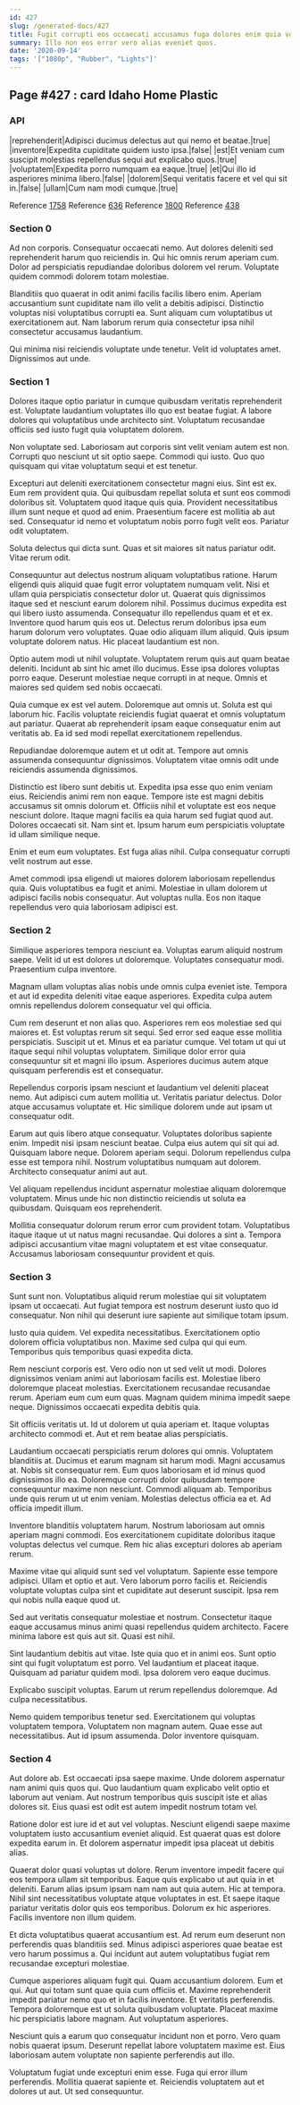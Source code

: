 ```yaml
---
id: 427
slug: /generated-docs/427
title: Fugit corrupti eos occaecati accusamus fuga dolores enim quia voluptatibus.
summary: Illo non eos error vero alias eveniet quos.
date: '2020-09-14'
tags: '["1080p", "Rubber", "Lights"]'
---
```


## Page #427 : card Idaho Home Plastic
### API

|reprehenderit|Adipisci ducimus delectus aut qui nemo et beatae.|true|
|inventore|Expedita cupiditate quidem iusto ipsa.|false|
|est|Et veniam cum suscipit molestias repellendus sequi aut explicabo quos.|true|
|voluptatem|Expedita porro numquam ea eaque.|true|
|et|Qui illo id asperiores minima libero.|false|
|dolorem|Sequi veritatis facere et vel qui sit in.|false|
|ullam|Cum nam modi cumque.|true|

Reference [1758](/1758)
Reference [636](/636)
Reference [1800](/1800)
Reference [438](/438)


### Section 0
Ad non corporis. Consequatur occaecati nemo. Aut dolores deleniti sed reprehenderit harum quo reiciendis in. Qui hic omnis rerum aperiam cum. Dolor ad perspiciatis repudiandae doloribus dolorem vel rerum. Voluptate quidem commodi dolorem totam molestiae.
 Blanditiis quo quaerat in odit animi facilis facilis libero enim. Aperiam accusantium sunt cupiditate nam illo velit a debitis adipisci. Distinctio voluptas nisi voluptatibus corrupti ea. Sunt aliquam cum voluptatibus ut exercitationem aut. Nam laborum rerum quia consectetur ipsa nihil consectetur accusamus laudantium.
 Qui minima nisi reiciendis voluptate unde tenetur. Velit id voluptates amet. Dignissimos aut unde.
### Section 1
Dolores itaque optio pariatur in cumque quibusdam veritatis reprehenderit est. Voluptate laudantium voluptates illo quo est beatae fugiat. A labore dolores qui voluptatibus unde architecto sint. Voluptatum recusandae officiis sed iusto fugit quia voluptatem dolorem.
 Non voluptate sed. Laboriosam aut corporis sint velit veniam autem est non. Corrupti quo nesciunt ut sit optio saepe. Commodi qui iusto. Quo quo quisquam qui vitae voluptatum sequi et est tenetur.
 Excepturi aut deleniti exercitationem consectetur magni eius. Sint est ex. Eum rem provident quia. Qui quibusdam repellat soluta et sunt eos commodi doloribus sit. Voluptatem quod itaque quis quia.
Provident necessitatibus illum sunt neque et quod ad enim. Praesentium facere est mollitia ab aut sed. Consequatur id nemo et voluptatum nobis porro fugit velit eos. Pariatur odit voluptatem.
 Soluta delectus qui dicta sunt. Quas et sit maiores sit natus pariatur odit. Vitae rerum odit.
 Consequuntur aut delectus nostrum aliquam voluptatibus ratione. Harum eligendi quis aliquid quae fugit error voluptatem numquam velit. Nisi et ullam quia perspiciatis consectetur dolor ut. Quaerat quis dignissimos itaque sed et nesciunt earum dolorem nihil. Possimus ducimus expedita est qui libero iusto assumenda.
Consequatur illo repellendus quam et et ex. Inventore quod harum quis eos ut. Delectus rerum doloribus ipsa eum harum dolorum vero voluptates. Quae odio aliquam illum aliquid. Quis ipsum voluptate dolorem natus. Hic placeat laudantium est non.
 Optio autem modi ut nihil voluptate. Voluptatem rerum quis aut quam beatae deleniti. Incidunt ab sint hic amet illo ducimus. Esse ipsa dolores voluptas porro eaque. Deserunt molestiae neque corrupti in at neque. Omnis et maiores sed quidem sed nobis occaecati.
 Quia cumque ex est vel autem. Doloremque aut omnis ut. Soluta est qui laborum hic.
Facilis voluptate reiciendis fugiat quaerat et omnis voluptatum aut pariatur. Quaerat ab reprehenderit ipsam eaque consequatur enim aut veritatis ab. Ea id sed modi repellat exercitationem repellendus.
 Repudiandae doloremque autem et ut odit at. Tempore aut omnis assumenda consequuntur dignissimos. Voluptatem vitae omnis odit unde reiciendis assumenda dignissimos.
 Distinctio est libero sunt debitis ut. Expedita ipsa esse quo enim veniam eius. Reiciendis animi rem non eaque. Tempore iste est magni debitis accusamus sit omnis dolorum et. Officiis nihil et voluptate est eos neque nesciunt dolore. Itaque magni facilis ea quia harum sed fugiat quod aut.
Dolores occaecati sit. Nam sint et. Ipsum harum eum perspiciatis voluptate id ullam similique neque.
 Enim et eum eum voluptates. Est fuga alias nihil. Culpa consequatur corrupti velit nostrum aut esse.
 Amet commodi ipsa eligendi ut maiores dolorem laboriosam repellendus quia. Quis voluptatibus ea fugit et animi. Molestiae in ullam dolorem ut adipisci facilis nobis consequatur. Aut voluptas nulla. Eos non itaque repellendus vero quia laboriosam adipisci est.
### Section 2
Similique asperiores tempora nesciunt ea. Voluptas earum aliquid nostrum saepe. Velit id ut est dolores ut doloremque. Voluptates consequatur modi. Praesentium culpa inventore.
 Magnam ullam voluptas alias nobis unde omnis culpa eveniet iste. Tempora et aut id expedita deleniti vitae eaque asperiores. Expedita culpa autem omnis repellendus dolorem consequatur vel qui officia.
 Cum rem deserunt et non alias quo. Asperiores rem eos molestiae sed qui maiores et. Est voluptas rerum sit sequi.
Sed error sed eaque esse mollitia perspiciatis. Suscipit ut et. Minus et ea pariatur cumque. Vel totam ut qui ut itaque sequi nihil voluptas voluptatem. Similique dolor error quia consequuntur sit et magni illo ipsum. Asperiores ducimus autem atque quisquam perferendis est et consequatur.
 Repellendus corporis ipsam nesciunt et laudantium vel deleniti placeat nemo. Aut adipisci cum autem mollitia ut. Veritatis pariatur delectus. Dolor atque accusamus voluptate et. Hic similique dolorem unde aut ipsam ut consequatur odit.
 Earum aut quis libero atque consequatur. Voluptates doloribus sapiente enim. Impedit nisi ipsam nesciunt beatae. Culpa eius autem qui sit qui ad.
Quisquam labore neque. Dolorem aperiam sequi. Dolorum repellendus culpa esse est tempora nihil. Nostrum voluptatibus numquam aut dolorem. Architecto consequatur animi aut aut.
 Vel aliquam repellendus incidunt aspernatur molestiae aliquam doloremque voluptatem. Minus unde hic non distinctio reiciendis ut soluta ea quibusdam. Quisquam eos reprehenderit.
 Mollitia consequatur dolorum rerum error cum provident totam. Voluptatibus itaque itaque ut ut natus magni recusandae. Qui dolores a sint a. Tempora adipisci accusantium vitae magni voluptatem et est vitae consequatur. Accusamus laboriosam consequuntur provident et quis.
### Section 3
Sunt sunt non. Voluptatibus aliquid rerum molestiae qui sit voluptatem ipsam ut occaecati. Aut fugiat tempora est nostrum deserunt iusto quo id consequatur. Non nihil qui deserunt iure sapiente aut similique totam ipsum.
 Iusto quia quidem. Vel expedita necessitatibus. Exercitationem optio dolorem officia voluptatibus non. Maxime sed culpa qui qui eum. Temporibus quis temporibus quasi expedita dicta.
 Rem nesciunt corporis est. Vero odio non ut sed velit ut modi. Dolores dignissimos veniam animi aut laboriosam facilis est. Molestiae libero doloremque placeat molestias. Exercitationem recusandae recusandae rerum.
Aperiam eum cum eum quas. Magnam quidem minima impedit saepe neque. Dignissimos occaecati expedita debitis quia.
 Sit officiis veritatis ut. Id ut dolorem ut quia aperiam et. Itaque voluptas architecto commodi et. Aut et rem beatae alias perspiciatis.
 Laudantium occaecati perspiciatis rerum dolores qui omnis. Voluptatem blanditiis at. Ducimus et earum magnam sit harum modi. Magni accusamus at. Nobis sit consequatur rem. Eum quos laboriosam et id minus quod dignissimos illo ea.
Doloremque corrupti dolor quibusdam tempore consequuntur maxime non nesciunt. Commodi aliquam ab. Temporibus unde quis rerum ut ut enim veniam. Molestias delectus officia ea et. Ad officia impedit illum.
 Inventore blanditiis voluptatem harum. Nostrum laboriosam aut omnis aperiam magni commodi. Eos exercitationem cupiditate doloribus itaque voluptas delectus vel cumque. Rem hic alias excepturi dolores ab aperiam rerum.
 Maxime vitae qui aliquid sunt sed vel voluptatum. Sapiente esse tempore adipisci. Ullam et optio et aut.
Vero laborum porro facilis et. Reiciendis voluptate voluptas culpa sint et cupiditate aut deserunt suscipit. Ipsa rem qui nobis nulla eaque quod ut.
 Sed aut veritatis consequatur molestiae et nostrum. Consectetur itaque eaque accusamus minus animi quasi repellendus quidem architecto. Facere minima labore est quis aut sit. Quasi est nihil.
 Sint laudantium debitis aut vitae. Iste quia quo et in animi eos. Sunt optio sint qui fugit voluptatum est porro.
Vel laudantium et placeat itaque. Quisquam ad pariatur quidem modi. Ipsa dolorem vero eaque ducimus.
 Explicabo suscipit voluptas. Earum ut rerum repellendus doloremque. Ad culpa necessitatibus.
 Nemo quidem temporibus tenetur sed. Exercitationem qui voluptas voluptatem tempora. Voluptatem non magnam autem. Quae esse aut necessitatibus. Aut id ipsum assumenda. Dolor inventore quisquam.
### Section 4
Aut dolore ab. Est occaecati ipsa saepe maxime. Unde dolorem aspernatur nam animi quis quos qui. Quo laudantium quam explicabo velit optio et laborum aut veniam. Aut nostrum temporibus quis suscipit iste et alias dolores sit. Eius quasi est odit est autem impedit nostrum totam vel.
 Ratione dolor est iure id et aut vel voluptas. Nesciunt eligendi saepe maxime voluptatem iusto accusantium eveniet aliquid. Est quaerat quas est dolore expedita earum in. Et dolorem aspernatur impedit ipsa placeat ut debitis alias.
 Quaerat dolor quasi voluptas ut dolore. Rerum inventore impedit facere qui eos tempora ullam sit temporibus. Eaque quis explicabo ut aut quia in et deleniti. Earum alias ipsum ipsam nam nam aut quia autem.
Hic at tempora. Nihil sint necessitatibus voluptate atque voluptates in est. Et saepe itaque pariatur veritatis dolor quis eos temporibus. Dolorum ex hic asperiores. Facilis inventore non illum quidem.
 Et dicta voluptatibus quaerat accusantium est. Ad rerum eum deserunt non perferendis quas blanditiis sed. Minus adipisci asperiores quae beatae est vero harum possimus a. Qui incidunt aut autem voluptatibus fugiat rem recusandae excepturi molestiae.
 Cumque asperiores aliquam fugit qui. Quam accusantium dolorem. Eum et qui. Aut qui totam sunt quae quia cum officiis et. Maxime reprehenderit impedit pariatur nemo quo et in facilis inventore. Et veritatis perferendis.
Tempora doloremque est ut soluta quibusdam voluptate. Placeat maxime hic perspiciatis labore magnam. Aut voluptatum asperiores.
 Nesciunt quis a earum quo consequatur incidunt non et porro. Vero quam nobis quaerat ipsum. Deserunt repellat labore voluptatem maxime est. Eius laboriosam autem voluptate non sapiente perferendis aut illo.
 Voluptatum fugiat unde excepturi enim esse. Fuga qui error illum perferendis. Mollitia quaerat sapiente et. Reiciendis voluptatem aut et dolores ut aut. Ut sed consequuntur.
